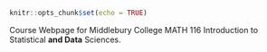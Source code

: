 ```r
knitr::opts_chunk$set(echo = TRUE)
```

Course Webpage for Middlebury College MATH 116 Introduction to Statistical **and Data** Sciences.